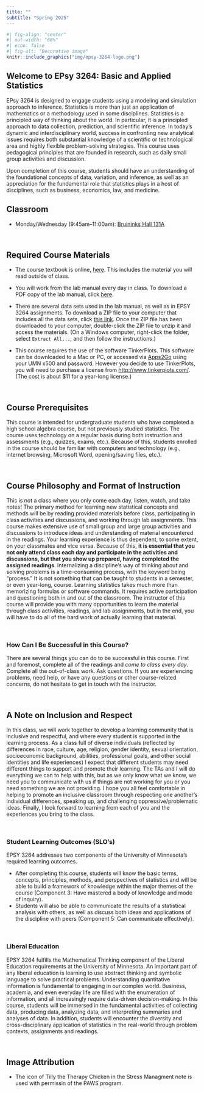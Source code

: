 ```yaml
---
title: ""
subtitle: "Spring 2025"
---
```



```r
#| fig-align: "center"
#| out-width: "60%"
#| echo: false
#| fig-alt: "Decorative image"
knitr::include_graphics("img/epsy-3264-logo.png")
```


## Welcome to EPsy 3264: Basic and Applied Statistics

EPsy 3264 is designed to engage students using a modeling and simulation approach to inference. Statistics is more than just an application of mathematics or a methodology used in some disciplines. Statistics is a principled way of thinking about the world. In particular, it is a principled approach to data collection, prediction, and scientific inference. In today's dynamic and interdisciplinary world, success in confronting new analytical issues requires both substantial knowledge of a scientific or technological area and highly flexible problem-solving strategies. This course uses pedagogical principles that are founded in research, such as daily small group activities and discussion. 

Upon completion of this course, students should have an understanding of the foundational concepts of data, variation, and inference, as well as an appreciation for the fundamental role that statistics plays in a host of disciplines, such as business, economics, law, and medicine.


## Classroom

- Monday/Wednesday (9:45am&ndash;11:00am): [Bruininks Hall 131A](https://campusmaps.umn.edu/robert-h-bruininks-hall)


<br />


## Required Course Materials

- The course textbook is online, [here](https://zief0002.github.io/statistical-thinking/). This includes the material you will read outside of class.

- You will work from the lab manual every day in class. To download a PDF copy of the lab manual, click [here](https://github.com/zief0002/statistical-thinking/blob/master/statistical-thinking-v4_4.pdf?raw=true).

- There are several data sets used in the lab manual, as well as in EPSY 3264 assignments. To download a ZIP file to your computer that includes all the data sets, click [this link](https://github.com/zief0002/statistical-thinking/blob/master/tp3-data.zip?raw=true). Once the ZIP file has been downloaded to your computer, double-click the ZIP file to unzip it and access the materials. (On a Windows computer, right-click the folder, select `Extract All...`, and then follow the instructions.)

- This course requires the use of the software TinkerPlots. This software can be downloaded to a Mac or PC, or accessed via [Apps2Go](https://apps.umn.edu/) using your UMN x500 and password. However you decide to use TinkerPlots, you will need to purchase a license from <http://www.tinkerplots.com/>. (The cost is about $11 for a year-long license.)

<br />


## Course Prerequisites

This course is intended for undergraduate students who have completed a high school algebra course, but not previously studied statistics. The course uses technology on a regular basis during both instruction and assessments (e.g., quizzes, exams, etc.). Because of this, students enrolled in the course should be familiar with computers and technology (e.g., internet browsing, Microsoft Word, opening/saving files, etc.).

<br />


## Course Philosophy and Format of Instruction

This is not a class where you only come each day, listen, watch, and take notes! The primary method for learning new statistical concepts and methods will be by reading provided materials before class, participating in class activities and discussions, and working through lab assignments. This course makes extensive use of small group and large group activities and discussions to introduce ideas and understanding of material encountered in the readings. Your learning experience is thus dependent, to some extent, on your classmates and vice versa. Because of this, **it is essential that you not only attend class each day and participate in the activities and discussions, but that you show up prepared, having completed the assigned readings**. Internalizing a discipline's way of thinking about and solving problems is a time-consuming process, with the keyword being "process." It is not something that can be taught to students in a semester, or even year-long, course. Learning statistics takes much more than memorizing formulas or software commands. It requires active participation and questioning both in and out of the classroom. The instructor of this course will provide you with many opportunities to learn the material through class activities, readings, and lab assignments, but in the end, you will have to do all of the hard work of actually learning that material. 

<br />


:::success
### How Can I Be Successful in this Course?

There are several things you can do to be successful in this course. First and foremost, complete all of the readings and *come to class every day*. Complete all the out-of-class work. Ask questions. If you are experiencing problems, need help, or have any questions or other course-related concerns, do not hesitate to get in touch with the instructor.
:::

<br />


## A Note on Inclusion and Respect

In this class, we will work together to develop a learning community that is inclusive and respectful, and where every student is supported in the learning process. As a class full of diverse individuals (reflected by differences in race, culture, age, religion, gender identity, sexual orientation, socioeconomic background, abilities, professional goals, and other social identities and life experiences) I expect that different students may need different things to support and promote their learning. The TAs and I will do everything we can to help with this, but as we only know what we know, we need you to communicate with us if things are not working for you or you need something we are not providing. I hope you all feel comfortable in helping to promote an inclusive classroom through respecting one another's individual differences, speaking up, and challenging oppressive/problematic ideas. Finally, I look forward to learning from each of you and the experiences you bring to the class. 



<br />

:::slo
### Student Learning Outcomes (SLO's)

EPSY 3264 addresses two components of the University of Minnesota's required learning outcomes. 

- After completing this course, students will know the basic terms, concepts, principles, methods, and perspectives of statistics and will be able to build a framework of knowledge within the major themes of the course (Component 3: Have mastered a body of knowledge and mode of inquiry). 
- Students will also be able to communicate the results of a statistical analysis with others, as well as discuss both ideas and applications of the discipline with peers (Component 5: Can communicate effectively). 
:::


<br />

:::liberaled
### Liberal Education

EPSY 3264 fulfills the Mathematical Thinking component of the Liberal Education requirements at the University of Minnesota. An important part of any liberal education is learning to use abstract thinking and symbolic language to solve practical problems. Understanding quantitative information is fundamental to engaging in our complex world. Business, academia, and even everyday life are filled with the enumeration of information, and all increasingly require data-driven decision-making. In this course, students will be immersed in the fundamental activities of collecting data, producing data, analyzing data, and interpreting summaries and analyses of data. In addition, students will encounter the diversity and cross-disciplinary application of statistics in the real-world through problem contexts, assignments and readings.
:::

<br />


## Image Attribution

- The icon of Tilly the Therapy Chicken in the Stress Managment note is used with permissin of the PAWS program.